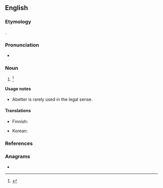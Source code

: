 ==English==

===Etymology===
{{suffix|abet|er|id2=agent noun|lang=en}}.

===Pronunciation===
* {{a|US}} {{IPA|/əˈbɛt.ɚ/|/əˈbɛt.e/|lang=en}}

===Noun===
{{en-noun}}

# {{alternative form of|abettor|lang=en}} {{defdate|First attested from 1350 to 1470.}}<ref>{{R:SOED5|page=4}}</ref>

====Usage notes====
* Abetter is rarely used in the legal sense.

====Translations====
{{trans-top|non-legal abettor}}
* Finnish: {{t|fi|avunantaja}}
{{trans-mid}}
* Korean: {{t|ko|교사자}}
{{trans-bottom}}

===References===
<references/>

===Anagrams===
* {{anagrams|en|a=abeertt|beretta|terbate}}